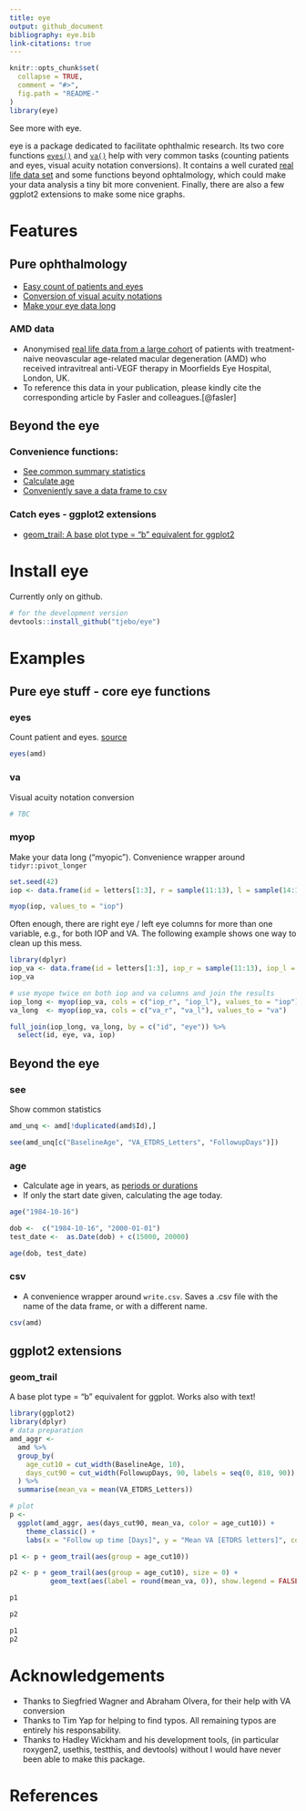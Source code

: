 ```yaml
---
title: eye
output: github_document
bibliography: eye.bib
link-citations: true
---
```


<!-- README.md is generated from README.Rmd. Please edit that file -->

```r
knitr::opts_chunk$set(
  collapse = TRUE,
  comment = "#>",
  fig.path = "README-"
)
library(eye)
```

See more with eye. 

eye is a package dedicated to facilitate ophthalmic research. Its two core functions [`eyes()`](#eyes) and [`va()`](#va) help with very common tasks (counting patients and eyes, visual acuity notation conversions). It contains a well curated [real life data set](#amd-data) and some functions beyond ophtalmology, which could make your data analysis a tiny bit more convenient. Finally, there are also a few ggplot2 extensions to make some nice graphs. 

# Features
## Pure ophthalmology
- [Easy count of patients and eyes](#eyes)
- [Conversion of visual acuity notations](#va)
- [Make your eye data long](#myop)

### AMD data 
- Anonymised [real life data from a large cohort](https://datadryad.org/stash/dataset/doi:10.5061/dryad.97r9289) of patients with treatment-naive neovascular age-related macular degeneration (AMD) who received intravitreal anti-VEGF therapy in Moorfields Eye Hospital, London, UK. 
- To reference this data in your publication, please kindly cite the corresponding article by Fasler and colleagues.[@fasler] 

## Beyond the eye

### Convenience functions: 
- [See common summary statistics](#see)
- [Calculate age](#age)
- [Conveniently save a data frame to csv](#csv)

### Catch eyes - ggplot2 extensions 
- [geom_trail: A base plot type = "b" equivalent for ggplot2](#geom_trail)

# Install eye
Currently only on github. 
```r
# for the development version 
devtools::install_github("tjebo/eye")
```

# Examples
## Pure eye stuff - core eye functions 
### eyes
Count patient and eyes. [source](https://github.com/tjebo/eye/blob/master/R/eyes.R)
```r
eyes(amd)
```

### va
Visual acuity notation conversion
```r
# TBC
```

### myop
Make your data long ("myopic"). Convenience wrapper around `tidyr::pivot_longer`
```r
set.seed(42)
iop <- data.frame(id = letters[1:3], r = sample(11:13), l = sample(14:16))

myop(iop, values_to = "iop")
```
Often enough, there are right eye / left eye columns for more than one variable, e.g., for both IOP and VA. The following example shows one way to clean up this mess. 
```r
library(dplyr)
iop_va <- data.frame(id = letters[1:3], iop_r = sample(11:13), iop_l = sample(11:13), va_r = sample(41:43), va_l = sample(41:43))
iop_va

# use myope twice on both iop and va columns and join the results
iop_long <- myop(iop_va, cols = c("iop_r", "iop_l"), values_to = "iop") 
va_long  <- myop(iop_va, cols = c("va_r", "va_l"), values_to = "va") 

full_join(iop_long, va_long, by = c("id", "eye")) %>%
  select(id, eye, va, iop)
```

## Beyond the eye
### see
Show common statistics
```r
amd_unq <- amd[!duplicated(amd$Id),]

see(amd_unq[c("BaselineAge", "VA_ETDRS_Letters", "FollowupDays")])
```

### age
 - Calculate age in years, as [periods or durations](https://lubridate.tidyverse.org/articles/lubridate.html#time-intervals)
 - If only the start date given, calculating the age today.
```r
age("1984-10-16")

dob <-  c("1984-10-16", "2000-01-01")
test_date <-  as.Date(dob) + c(15000, 20000)

age(dob, test_date)
```

### csv
- A convenience wrapper around `write.csv`. Saves a .csv file with the name of the data frame, or with a different name. 
```r
csv(amd)
```

## ggplot2 extensions
### geom_trail
A base plot type = "b" equivalent for ggplot. Works also with text!
```r
library(ggplot2)
library(dplyr)
# data preparation
amd_aggr <-
  amd %>%
  group_by(
    age_cut10 = cut_width(BaselineAge, 10),
    days_cut90 = cut_width(FollowupDays, 90, labels = seq(0, 810, 90))
  ) %>%
  summarise(mean_va = mean(VA_ETDRS_Letters)) 

# plot
p <-
  ggplot(amd_aggr, aes(days_cut90, mean_va, color = age_cut10)) +
    theme_classic() +
    labs(x = "Follow up time [Days]", y = "Mean VA [ETDRS letters]", color = "Age strata")

p1 <- p + geom_trail(aes(group = age_cut10))

p2 <- p + geom_trail(aes(group = age_cut10), size = 0) +
          geom_text(aes(label = round(mean_va, 0)), show.legend = FALSE)
```
```r
p1 

p2
```
```r
p1
p2
```

# Acknowledgements
- Thanks to Siegfried Wagner and Abraham Olvera, for their help with VA conversion
- Thanks to Tim Yap for helping to find typos. All remaining typos are entirely his responsability.
- Thanks to Hadley Wickham and his development tools, (in particular roxygen2, usethis, testthis, and devtools) without I would have never been able to make this package.


# References


